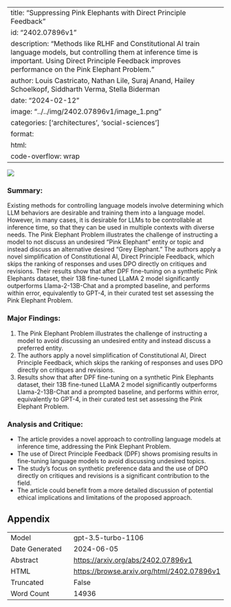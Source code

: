 
---
title: "Suppressing Pink Elephants with Direct Principle Feedback"
id: "2402.07896v1"
description: "Methods like RLHF and Constitutional AI train language models, but controlling them at inference time is important. Using Direct Principle Feedback improves performance on the Pink Elephant Problem."
author: Louis Castricato, Nathan Lile, Suraj Anand, Hailey Schoelkopf, Siddharth Verma, Stella Biderman
date: "2024-02-12"
image: "../../img/2402.07896v1/image_1.png"
categories: ['architectures', 'social-sciences']
format:
  html:
    code-overflow: wrap
---

![](../../img/2402.07896v1/image_1.png)

### Summary:
Existing methods for controlling language models involve determining which LLM behaviors are desirable and training them into a language model. However, in many cases, it is desirable for LLMs to be controllable at inference time, so that they can be used in multiple contexts with diverse needs. The Pink Elephant Problem illustrates the challenge of instructing a model to not discuss an undesired "Pink Elephant" entity or topic and instead discuss an alternative desired "Grey Elephant." The authors apply a novel simplification of Constitutional AI, Direct Principle Feedback, which skips the ranking of responses and uses DPO directly on critiques and revisions. Their results show that after DPF fine-tuning on a synthetic Pink Elephants dataset, their 13B fine-tuned LLaMA 2 model significantly outperforms Llama-2-13B-Chat and a prompted baseline, and performs within error, equivalently to GPT-4, in their curated test set assessing the Pink Elephant Problem.

### Major Findings:
1. The Pink Elephant Problem illustrates the challenge of instructing a model to avoid discussing an undesired entity and instead discuss a preferred entity.
2. The authors apply a novel simplification of Constitutional AI, Direct Principle Feedback, which skips the ranking of responses and uses DPO directly on critiques and revisions.
3. Results show that after DPF fine-tuning on a synthetic Pink Elephants dataset, their 13B fine-tuned LLaMA 2 model significantly outperforms Llama-2-13B-Chat and a prompted baseline, and performs within error, equivalently to GPT-4, in their curated test set assessing the Pink Elephant Problem.

### Analysis and Critique:
- The article provides a novel approach to controlling language models at inference time, addressing the Pink Elephant Problem.
- The use of Direct Principle Feedback (DPF) shows promising results in fine-tuning language models to avoid discussing undesired topics.
- The study's focus on synthetic preference data and the use of DPO directly on critiques and revisions is a significant contribution to the field.
- The article could benefit from a more detailed discussion of potential ethical implications and limitations of the proposed approach.

## Appendix

|          |          |
|----------|----------|
| Model     | gpt-3.5-turbo-1106       |
| Date Generated     | 2024-06-05       |
| Abstract | [https://arxiv.org/abs/2402.07896v1](https://arxiv.org/abs/2402.07896v1)        |
| HTML     | [https://browse.arxiv.org/html/2402.07896v1](https://browse.arxiv.org/html/2402.07896v1)       |
| Truncated       | False       |
| Word Count       | 14936       |